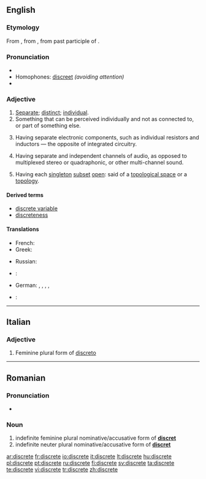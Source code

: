{{wikipedia|dab=Discrete}}
==English==

===Etymology===
From {{etyl|fro}} {{term|discret}}, from {{etyl|la}} {{term|discretus}}, from past participle of {{term|discernere}}.

===Pronunciation===
* {{audio|en-us-discrete.ogg|Audio (US)}}
* Homophones: [[discreet]] ''(avoiding attention)''
* {{rhymes|iːt}}

===Adjective===
{{en-adj}}

# [[separate|Separate]]; [[distinct]]; [[individual]].
# Something that can be perceived individually and not as connected to, or part of something else.
# {{context|electrical engineering}} Having separate electronic components, such as individual resistors and inductors — the opposite of integrated circuitry.
# {{context|audio engineering}} Having separate and independent channels of audio, as opposed to multiplexed stereo or quadraphonic, or other multi-channel sound.
# {{topology}} Having each [[singleton]] [[subset]] [[open]]: said of a [[topological space]] or a [[topology]].

====Derived terms====
* [[discrete variable]]
* [[discreteness]]

====Translations====
{{trans-top|Separate; distinct; individual}}
* French: {{t+|fr|discret}}
* Greek: {{t+|el|διάκριτος|sc=Grek}}
{{trans-mid}}
* Russian: {{t+|ru|отдельный|sc=Cyrl}}
{{trans-bottom}}

{{checktrans-top}}
* {{ttbc|French}}: {{t+|fr|distinct}}
* German: {{t+|de|diskret}}, {{t+|de|eigenständig}}, {{t+|de|einzeln}}, {{t-|de|unstetig}}, {{t+|de|separat}}
* {{ttbc|Italian}}: {{t-|it|discreto}}
{{checktrans-mid}}
{{checktrans-bottom}}

----

==Italian==

===Adjective===
{{infl|it|adjective form|g=f}}

# Feminine plural form of [[discreto]]

----

==Romanian==

===Pronunciation===
* {{IPA|[dis'kre.te]|lang=ro}}

===Noun===
{{infl|ro|adjective form}}

# indefinite feminine plural nominative/accusative form of '''[[discret]]'''
# indefinite neuter plural nominative/accusative form of '''[[discret]]'''

[[ar:discrete]]
[[fr:discrete]]
[[io:discrete]]
[[it:discrete]]
[[lt:discrete]]
[[hu:discrete]]
[[pl:discrete]]
[[pt:discrete]]
[[ru:discrete]]
[[fi:discrete]]
[[sv:discrete]]
[[ta:discrete]]
[[te:discrete]]
[[vi:discrete]]
[[tr:discrete]]
[[zh:discrete]]